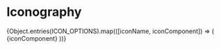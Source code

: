 

<Meta title='ui/iconography' />

# Iconography

<IconGallery>
  {Object.entries(ICON_OPTIONS).map(([iconName, iconComponent]) => (
    <IconItem name={iconName} key={iconName}>
      {iconComponent}
    </IconItem>
  ))}
</IconGallery>
